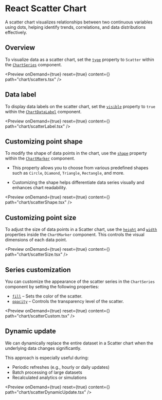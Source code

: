 
<Meta 
  title="React Scatter Chart | Syncfusion"
  description="React Chart scatter charts plot points by two numeric variables to reveal correlation, distribution, clusters, and outliers."
/>

# React Scatter Chart

A scatter chart visualizes relationships between two continuous variables using dots, helping identify trends, correlations, and data distributions effectively.

## Overview

To visualize data as a scatter chart, set the [`type`](https://react-api.syncfusion.com/chart/chartseriesprops#type) property to `Scatter` within the [`ChartSeries`](https://react-api.syncfusion.com/chart/chartseriesprops) component.

<Preview onDemand={true} reset={true} content={<Scatters />} path="chart/scatters.tsx" />

## Data label

To display data labels on the scatter chart, set the [`visible`](https://react-api.syncfusion.com/chart/chartdatalabelprops#visible) property to `true` within the [`ChartDataLabel`](https://react-api.syncfusion.com/chart/chartdatalabelprops) component.

<Preview onDemand={true} reset={true} content={<ScatterLabel />} path="chart/scatterLabel.tsx" />

## Customizing point shape

To modify the shape of data points in the chart, use the [`shape`](https://react-api.syncfusion.com/chart/chartmarkerprops#shape) property within the [`ChartMarker`](https://react-api.syncfusion.com/chart/chartmarkerprops) component.

- This property allows you to choose from various predefined shapes such as `Circle`, `Diamond`, `Triangle`, `Rectangle`, and more.

- Customizing the shape helps differentiate data series visually and enhances chart readability.

<Preview onDemand={true} reset={true} content={<ScatterShape />} path="chart/scatterShape.tsx" />

## Customizing point size

To adjust the size of data points in a Scatter chart, use the [`height`](https://react-api.syncfusion.com/chart/chartmarkerprops#height) and [`width`](https://react-api.syncfusion.com/chart/chartmarkerprops#width) properties inside the `ChartMarker` component. This controls the visual dimensions of each data point.

<Preview onDemand={true} reset={true} content={<ScatterSize />} path="chart/scatterSize.tsx" />

## Series customization

You can customize the appearance of the scatter series in the `ChartSeries` component by setting the following properties:
- [`fill`](https://react-api.syncfusion.com/chart/chartseriesprops#fill) – Sets the color of the scatter.
- [`opacity`](https://react-api.syncfusion.com/chart/chartseriesprops#opacity) – Controls the transparency level of the scatter.

<Preview onDemand={true} reset={true} content={<ScatterCustom />} path="chart/scatterCustom.tsx" />

## Dynamic update

We can dynamically replace the entire dataset in a Scatter chart when the underlying data changes significantly.

This approach is especially useful during:
- Periodic refreshes (e.g., hourly or daily updates)
- Batch processing of large datasets
- Recalculated analytics or simulations

<Preview onDemand={true} reset={true} content={<ScatterDynamicUpdate />} path="chart/scatterDynamicUpdate.tsx" />